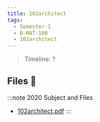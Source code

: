 ```yaml
---
title: 102architect
tags:
  - Semester-1
  - B-MAT-100
  - 102architect
---
```

> Timeline: ?


## Files 📂

:::note 2020 Subject and Files
- [102architect.pdf](https://github.com/Studio-17/Epitech-Subjects/raw/main/Semester-1/B-MAT-100/102architect/102architect.pdf)
:::
